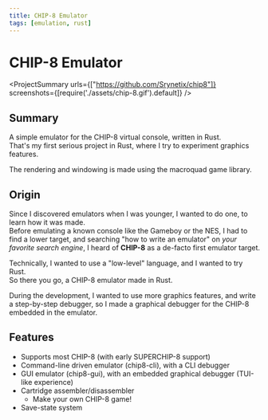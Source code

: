 ```yaml
---
title: CHIP-8 Emulator
tags: [emulation, rust]
---
```

<Back name="Projects" link="../../" />

# CHIP-8 Emulator

<ProjectSummary
    urls={["https://github.com/Srynetix/chip8"]}
    screenshots={[require('./assets/chip-8.gif').default]}
/>

## Summary

A simple emulator for the <ELink href="https://en.wikipedia.org/wiki/CHIP-8">CHIP-8 virtual console</ELink>, written in <ELink href="https://www.rust-lang.org">Rust</ELink>.  
That's my first serious project in Rust, where I try to experiment graphics features.

The rendering and windowing is made using the <ELink href="https://github.com/not-fl3/macroquad">macroquad</ELink> game library.

## Origin

Since I discovered emulators when I was younger, I wanted to do one, to learn how it was made.  
Before emulating a known console like the Gameboy or the NES, I had to find a lower target, and searching "how to write an emulator" on _your favorite search engine_, I heard of **CHIP-8** as a de-facto first emulator target.

Technically, I wanted to use a "low-level" language, and I wanted to try Rust.  
So there you go, a CHIP-8 emulator made in Rust.

During the development, I wanted to use more graphics features, and write a step-by-step debugger, so I made a graphical debugger for the CHIP-8 embedded in the emulator.

## Features

- Supports most CHIP-8 (with early SUPERCHIP-8 support)
- Command-line driven emulator (chip8-cli), with a CLI debugger
- GUI emulator (chip8-gui), with an embedded graphical debugger (TUI-like experience)
- Cartridge assembler/disassembler
    - Make your own CHIP-8 game!
- Save-state system
